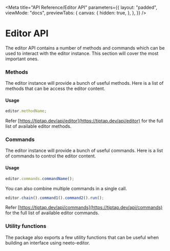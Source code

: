 
<Meta
  title="API Reference/Editor API"
  parameters={{
    layout: "padded",
    viewMode: "docs",
    previewTabs: {
      canvas: {
        hidden: true,
      },
    },
  }}
/>

# Editor API

####

The editor API contains a number of methods and commands which can be used to
interact with the editor instance. This section will cover the most important
ones.

### **Methods**

The editor instance will provide a bunch of useful methods. Here is a list of
methods that can be access the editor content.

<MethodsTable />

#### **Usage**

```js
editor.methodName;
```

Refer [https://tiptap.dev/api/editor](https://tiptap.dev/api/editor) for the
full list of available editor methods.

### **Commands**

The editor instance will provide a bunch of useful commands. Here is a list of
commands to control the editor content.

<CommandsTable />

#### **Usage**

```js
editor.commands.commandName();
```

You can also combine multiple commands in a single call.

```js
editor.chain().command1().command2().run();
```

Refer [https://tiptap.dev/api/commands](https://tiptap.dev/api/commands) for the
full list of available editor commands.

### **Utility functions**

The package also exports a few utility functions that can be useful when building an
interface using neeto-editor.

<UtilitesTable />
